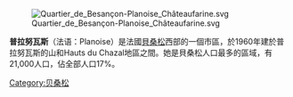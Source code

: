 {{unreferenced|time=2015-04-09T07:06:30+00:00}}
{{Infobox French commune
| name = 普拉努瓦斯<br>Planoise
| image = Planoise Montage.jpg
| caption = 上：罗斯蒙山（Rosemont）俯瞰 <br /> 中：普拉努瓦斯的建築物<br /> 下：普拉努瓦斯山俯瞰
| image flag =
| image coat of arms =
| city motto =
| time zone = CET <small>(GMT +1)</small>
| latitude = 47.2214
| longitude = 5.9681
| mayor =
| party =
| term =
| area km2 = 2.5
| area footnotes =
| population date = January 2006
| population = 21000
| INSEE = 25056
| website = http://planoise-forever.skyrock.com/
}}

[[File:Quartier_de_Besançon-Planoise_Châteaufarine.svg|thumb]]

'''普拉努瓦斯'''（法语：Planoise）是法國[[貝桑松|貝桑松]]西部的一個市區，於1960年建於普拉努瓦斯的山和Hauts du Chazal地區之間。她是貝桑松人口最多的區域，有21,000人口，佔全部人口17%。

{{france-geo-stub}}

[[Category:贝桑松|Category:贝桑松]]